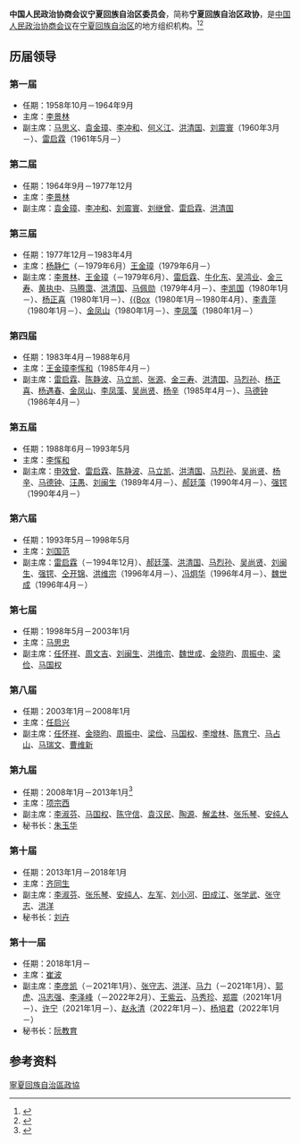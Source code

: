 '''中国人民政治协商会议宁夏回族自治区委员会'''，简称'''宁夏回族自治区政协'''，是[[中国人民政治协商会议|中国人民政治协商会议]]在[[宁夏回族自治区|宁夏回族自治区]]的地方组织机构。<ref>{{Cite book|title=中华人民共和国职官志|author=何虎生, 李耀东, 向常福主编|publisher=中国社会出版社|year=2003|isbn=9787800883934|location=北京|pages=}}</ref><ref>{{cite book|title=宁夏百科全书|author=《宁夏百科全书》编纂委员会编|publisher=宁夏人民出版社|year=1998|isbn=|location=|page=}}</ref>

== 历届领导 ==
=== 第一届 ===
* 任期：1958年10月－1964年9月
* 主席：[[李景林_(1909年)|李景林]]
* 副主席：[[马思义|马思义]]、[[袁金璋|袁金璋]]、[[李冲和|李冲和]]、[[何义江|何义江]]、[[洪清国|洪清国]]、[[刘震寰_(1912年)|刘震寰]]（1960年3月－）、[[雷启霖|雷启霖]]（1961年5月－）

=== 第二届 ===
* 任期：1964年9月－1977年12月
* 主席：[[李景林_(1909年)|李景林]]
* 副主席：[[袁金璋|袁金璋]]、[[李冲和|李冲和]]、[[刘震寰_(1912年)|刘震寰]]、[[刘继曾|刘继曾]]、[[雷启霖|雷启霖]]、[[洪清国|洪清国]]

=== 第三届 ===
* 任期：1977年12月－1983年4月
* 主席：[[杨静仁|杨静仁]]（－1979年6月）{{to}}[[王金璋|王金璋]]（1979年6月－）
* 副主席：[[李景林_(1909年)|李景林]]、[[王金璋|王金璋]]（－1979年6月）、[[雷启霖|雷启霖]]、[[牛化东|牛化东]]、[[吴鸿业_(1903年)|吴鸿业]]、[[金三寿|金三寿]]、[[黄执中_(1901年)|黄执中]]、[[马腾霭|马腾霭]]、[[洪清国|洪清国]]、[[马佩勋|马佩勋]]（1979年4月－）、[[李凯国|李凯国]]（1980年1月－）、[[杨正喜|杨正喜]]（1980年1月－）、[[罗文蔚_(1917年)|{{Box]]（1980年1月－1980年4月）、[[李青萍_(1910年)|李青萍]]（1980年1月－）、[[金凤山|金凤山]]（1980年1月－）、[[李凤藻_(1894年)|李凤藻]]（1980年1月－）

=== 第四届 ===
* 任期：1983年4月－1988年6月
* 主席：[[王金璋|王金璋]]{{to}}[[李恽和|李恽和]]（1985年4月－）
* 副主席：[[雷启霖|雷启霖]]、[[陈静波|陈静波]]、[[马立凯|马立凯]]、[[张源|张源]]、[[金三寿|金三寿]]、[[洪清国|洪清国]]、[[马烈孙|马烈孙]]、[[杨正喜|杨正喜]]、[[杨遇春_(1902年)|杨遇春]]、[[金凤山|金凤山]]、[[李凤藻_(1894年)|李凤藻]]、[[吴尚贤_(1920年)|吴尚贤]]、[[杨辛_(1920年)|杨辛]]（1985年4月－）、[[马德钟_(1923年)|马德钟]]（1986年4月－）

=== 第五届 ===
* 任期：1988年6月－1993年5月
* 主席：[[李恽和|李恽和]]
* 副主席：[[申效曾|申效曾]]、[[雷启霖|雷启霖]]、[[陈静波|陈静波]]、[[马立凯|马立凯]]、[[洪清国|洪清国]]、[[马烈孙|马烈孙]]、[[吴尚贤_(1920年)|吴尚贤]]、[[杨辛_(1920年)|杨辛]]、[[马德钟_(1923年)|马德钟]]、[[汪愚|汪愚]]、[[刘闽生|刘闽生]]（1989年4月－）、[[郝廷藻|郝廷藻]]（1990年4月－）、[[强锷|强锷]]（1990年4月－）

=== 第六届 ===
* 任期：1993年5月－1998年5月
* 主席：[[刘国范|刘国范]]
* 副主席：[[雷启霖|雷启霖]]（－1994年12月）、[[郝廷藻|郝廷藻]]、[[洪清国|洪清国]]、[[马烈孙|马烈孙]]、[[吴尚贤_(1920年)|吴尚贤]]、[[刘闽生|刘闽生]]、[[强锷|强锷]]、[[仝开锦|仝开锦]]、[[洪维宗|洪维宗]]（1996年4月－）、[[冯炯华|冯炯华]]（1996年4月－）、[[魏世成|魏世成]]（1996年4月－）

=== 第七届 ===
* 任期：1998年5月－2003年1月
* 主席：[[马思忠|马思忠]]
* 副主席：[[任怀祥|任怀祥]]、[[周文吉|周文吉]]、[[刘闽生|刘闽生]]、[[洪维宗|洪维宗]]、[[魏世成|魏世成]]、[[金晓昀|金晓昀]]、[[周振中|周振中]]、[[梁俭|梁俭]]、[[马国权|马国权]]

=== 第八届 ===
* 任期：2003年1月－2008年1月
* 主席：[[任启兴|任启兴]]
* 副主席：[[任怀祥|任怀祥]]、[[金晓昀|金晓昀]]、[[周振中|周振中]]、[[梁俭|梁俭]]、[[马国权|马国权]]、[[李增林_(1935年)|李增林]]、[[陈育宁|陈育宁]]、[[马占山_(1943年)|马占山]]、[[马瑞文|马瑞文]]、[[曹维新_(1944年)|曹维新]]

=== 第九届 ===
* 任期：2008年1月－2013年1月<ref>{{Cite web|title=政协宁夏回族自治区第九届委员会第一次会议在银川举行|url=http://www.nxda.gov.cn/qkgl/461851.shtml?1387423342145|accessdate=2020-09-08|work=宁夏档案}}{{Dead link}}</ref>
* 主席：[[项宗西|项宗西]]
* 副主席：[[李淑芬_(1953年)|李淑芬]]、[[马国权|马国权]]、[[陈守信|陈守信]]、[[袁汉民|袁汉民]]、[[陶源_(政治人物)|陶源]]、[[解孟林|解孟林]]、[[张乐琴|张乐琴]]、[[安纯人|安纯人]]
* 秘书长：[[朱玉华|朱玉华]]

=== 第十届 ===
* 任期：2013年1月－2018年1月
* 主席：[[齐同生|齐同生]]
* 副主席：[[李淑芬_(1953年)|李淑芬]]、[[张乐琴|张乐琴]]、[[安纯人|安纯人]]、[[左军_(1957年)|左军]]、[[刘小河|刘小河]]、[[田成江|田成江]]、[[张学武_(1956年)|张学武]]、[[张守志|张守志]]、[[洪洋|洪洋]]
* 秘书长：[[刘卉|刘卉]]

=== 第十一届 ===
* 任期：2018年1月－
* 主席：[[崔波_(官员)|崔波]]
* 副主席：[[李彦凯|李彦凯]]（－2021年1月）、[[张守志|张守志]]、[[洪洋|洪洋]]、[[马力_(1957年)|马力]]（－2021年1月）、[[郭虎|郭虎]]、[[冯志强_(1962年)|冯志强]]、[[李泽峰|李泽峰]]（－2022年2月）、[[王紫云|王紫云]]、[[马秀珍|马秀珍]]、[[郑震|郑震]]（2021年1月－）、[[许宁_(1963年)|许宁]]（2021年1月－）、[[赵永清_(1963年)|赵永清]]（2022年1月－）、[[杨培君|杨培君]]（2022年1月－）
* 秘书长：[[阮教育|阮教育]]

== 参考资料 ==
{{reflist}}

{{中国人民政治协商会议}}
{{中华人民共和国宁夏回族自治区正职领导人|nocat}}
{{宁夏回族自治区领导人}}

[[Category:寧夏回族自治區政協|]]
